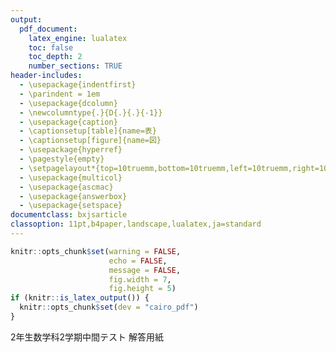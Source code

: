 ```yaml
---
output:
  pdf_document:
    latex_engine: lualatex
    toc: false
    toc_depth: 2
    number_sections: TRUE
header-includes:
  - \usepackage{indentfirst}
  - \parindent = 1em
  - \usepackage{dcolumn}
  - \newcolumntype{.}{D{.}{.}{-1}}
  - \usepackage{caption}
  - \captionsetup[table]{name=表}
  - \captionsetup[figure]{name=図}
  - \usepackage{hyperref}
  - \pagestyle{empty}
  - \setpagelayout*{top=10truemm,bottom=10truemm,left=10truemm,right=10truemm}
  - \usepackage{multicol}
  - \usepackage{ascmac}
  - \usepackage{answerbox}
  - \usepackage{setspace}
documentclass: bxjsarticle
classoption: 11pt,b4paper,landscape,lualatex,ja=standard
---
```

```r
knitr::opts_chunk$set(warning = FALSE, 
                      echo = FALSE, 
                      message = FALSE,
                      fig.width = 7,
                      fig.height = 5)
if (knitr::is_latex_output()) {
  knitr::opts_chunk$set(dev = "cairo_pdf")
}
```
\renewcommand{\thefootnote}{}
\newcounter{kaunta}
\renewcommand{\thekaunta}{\arabic{kaunta}}
\newcommand{\kaunta}{\refstepcounter{kaunta}%
\thekaunta}
\def\question{\noindent\fbox{\large\makebox[1em]{\text{\kaunta}}} \hspace{1pt}}
\newcounter{skaunta}
\renewcommand{\theskaunta}{\arabic{skaunta}}
\newcommand{\skaunta}{\refstepcounter{skaunta}%
\theskaunta}
\def\squestion{(\text{\skaunta})\hspace{2.5pt}}
\newcommand{\maru}[1]{\raise0.2ex\hbox{\textcircled{\scriptsize{#1}}}}

\answerbox{Swidth=10mm}

\large
2年生数学科2学期中間テスト 解答用紙

\begin{flushright}
組(\hspace{5mm})\hspace{1pt}番号(\hspace{5mm})\hspace{1pt}名前(\hspace{50mm})
\end{flushright}

\hrule

\begin{multicols}{2}

\begin{spacing}{0.5}

\begin{multicols}{2}
\begin{ansbox}
\pbox{1}[height=65mm]
\ptxt{1}{c}{%
\begin{tikzpicture}[scale=0.45]
\draw [help lines] (-6,-6) grid (6,6);
\draw [thick] (-6,0) -- (6,0) node [right]{$x$};
\draw [thick] (0,-6) -- (0,6) node [above]{$y$};
\draw (0,0) node [below left] {O};
\draw (-5,0) node [below] {$-5$};
\draw (5,0) node [below] {$5$};
\draw (0,5) node [left] {5};
\draw (0,-5) node [left] {$-5$};
\end{tikzpicture}}
\end{ansbox}

\columnbreak
\begin{ansbox*}
\pbox{1}[height=65mm,shoumon=2]
\ptxt{1}{c}{%
\begin{tikzpicture}[scale=0.45]
\draw [help lines] (-6,-6) grid (6,6);
\draw [thick] (-6,0) -- (6,0) node [right]{$x$};
\draw [thick] (0,-6) -- (0,6) node [above]{$y$};
\draw (0,0) node [below left] {O};
\draw (-5,0) node [below] {$-5$};
\draw (5,0) node [below] {$5$};
\draw (0,5) node [left] {5};
\draw (0,-5) node [left] {$-5$};
\end{tikzpicture}}
\end{ansbox*}
\end{multicols}

\begin{ansbox}[daimon=1]
\pbox[2]{3}[shoumon=3]
\end{ansbox}

\end{spacing}

\vspace{10mm}

\begin{ansbox}
\pbox[2]{2}
\end{ansbox}

\vspace{10mm}

\begin{ansbox}
\pbox[2]{2}
\pbox{1}
\end{ansbox}

\vspace*{40mm}

\columnbreak


\begin{ansbox}[space=3mm]
\pbox{1}
\pbox*{2}
\ptxt{2}{l}{$\, (2) \,$BC}
\ptxt{3}{l}{変域}
\pbox*{2}
\ptxt{4}{l}{CD}
\ptxt{5}{l}{変域}
\pbox{1}[height=60mm]
\ptxt{6}{c}{%
\begin{tikzpicture}[scale=0.6]
\draw [help lines] (0,0) grid (12,7);
\draw [thick] (0,0) -- (12,0);
\draw [thick] (0,0) -- (0,7) node [above]{$y$};
\draw (0,0) node [below left] {0};
\foreach \x in {2, 4, ..., 10} \draw ({\x},0) node[below]{$\x$};
\foreach \y in {2, 4, 6} \draw (0,{\y}) node[left]{$\y$};
\draw (12,0) node[below]{$x$};
\end{tikzpicture}}

\end{ansbox}

\begin{ansbox}
\pbox[1]{2}[height=40mm]
\end{ansbox}

\begin{flushright}
\begin{tabular}{@{}r}
\begin{tikzpicture}
  \draw (-.5, 0) rectangle (2.5, 2);
  \draw (2.5, 0) rectangle (5.5, 2);
  \draw (5.5, 0) rectangle (9, 2);
  \draw (1, -0.3) node[inner sep=1pt, fill=white]{\footnotesize{知・技}};
  \draw (4, -0.3) node[inner sep=1pt, fill=white]{\footnotesize{思・判・表}};
  \draw (7.2, -0.3) node[inner sep=1pt, fill=white]{\footnotesize{合計}};
\end{tikzpicture}
\end{tabular}
\end{flushright}
\end{multicols}
